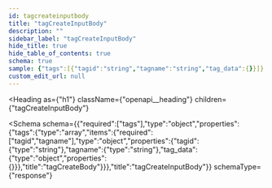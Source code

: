 ```yaml
---
id: tagcreateinputbody
title: "tagCreateInputBody"
description: ""
sidebar_label: "tagCreateInputBody"
hide_title: true
hide_table_of_contents: true
schema: true
sample: {"tags":[{"tagid":"string","tagname":"string","tag_data":{}}]}
custom_edit_url: null
---
```



<Heading
  as={"h1"}
  className={"openapi__heading"}
  children={"tagCreateInputBody"}
>
</Heading>





<Schema
  schema={{"required":["tags"],"type":"object","properties":{"tags":{"type":"array","items":{"required":["tagid","tagname"],"type":"object","properties":{"tagid":{"type":"string"},"tagname":{"type":"string"},"tag_data":{"type":"object","properties":{}}},"title":"tagCreateBody"}}},"title":"tagCreateInputBody"}}
  schemaType={"response"}
>
  
</Schema>
            